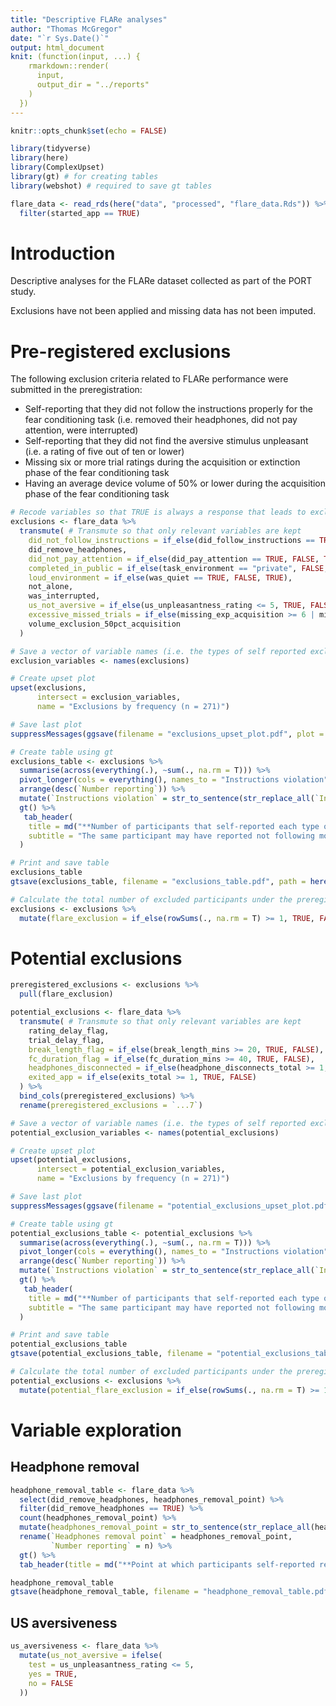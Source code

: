 ```yaml
---
title: "Descriptive FLARe analyses"
author: "Thomas McGregor"
date: "`r Sys.Date()`"
output: html_document
knit: (function(input, ...) {
    rmarkdown::render(
      input,
      output_dir = "../reports"
    )
  })
---
```


```r
knitr::opts_chunk$set(echo = FALSE)
```

```r
library(tidyverse)
library(here)
library(ComplexUpset)
library(gt) # for creating tables
library(webshot) # required to save gt tables
```

```r
flare_data <- read_rds(here("data", "processed", "flare_data.Rds")) %>% 
  filter(started_app == TRUE)
```

# Introduction

Descriptive analyses for the FLARe dataset collected as part of the PORT study. 

Exclusions have not been applied and missing data has not been imputed.

# Pre-registered exclusions

The following exclusion criteria related to FLARe performance were submitted in the preregistration:

- Self-reporting that they did not follow the instructions properly for the fear conditioning task (i.e. removed their headphones, did not pay attention, were interrupted)
-	Self-reporting that they did not find the aversive stimulus unpleasant (i.e. a rating of five out of ten or lower)
-	Missing six or more trial ratings during the acquisition or extinction phase of the fear conditioning task
-	Having an average device volume of 50% or lower during the acquisition phase of the fear conditioning task

```r
# Recode variables so that TRUE is always a response that leads to exclusion
exclusions <- flare_data %>% 
  transmute( # Transmute so that only relevant variables are kept
    did_not_follow_instructions = if_else(did_follow_instructions == TRUE, FALSE, TRUE),
    did_remove_headphones,
    did_not_pay_attention = if_else(did_pay_attention == TRUE, FALSE, TRUE),
    completed_in_public = if_else(task_environment == "private", FALSE, TRUE),
    loud_environment = if_else(was_quiet == TRUE, FALSE, TRUE),
    not_alone,
    was_interrupted,
    us_not_aversive = if_else(us_unpleasantness_rating <= 5, TRUE, FALSE),
    excessive_missed_trials = if_else(missing_exp_acquisition >= 6 | missing_exp_extinction >= 6, TRUE, FALSE),
    volume_exclusion_50pct_acquisition
  )
```

```r
# Save a vector of variable names (i.e. the types of self reported exclusions) to use as the 'intersect' argument in upset
exclusion_variables <- names(exclusions)

# Create upset plot
upset(exclusions, 
      intersect = exclusion_variables,
      name = "Exclusions by frequency (n = 271)")

# Save last plot
suppressMessages(ggsave(filename = "exclusions_upset_plot.pdf", plot = last_plot(), path = here("reports", "figures")))
```
```r
# Create table using gt
exclusions_table <- exclusions %>% 
  summarise(across(everything(.), ~sum(., na.rm = T))) %>% 
  pivot_longer(cols = everything(), names_to = "Instructions violation", values_to = "Number reporting") %>%
  arrange(desc(`Number reporting`)) %>% 
  mutate(`Instructions violation` = str_to_sentence(str_replace_all(`Instructions violation`, "_", " "))) %>% 
  gt() %>% 
   tab_header(
    title = md("**Number of participants that self-reported each type of instructions violation**"),
    subtitle = "The same participant may have reported not following more than one instruction"
  )

# Print and save table
exclusions_table
gtsave(exclusions_table, filename = "exclusions_table.pdf", path = here("reports", "tables"))

# Calculate the total number of excluded participants under the preregistered criteria
exclusions <- exclusions %>% 
  mutate(flare_exclusion = if_else(rowSums(., na.rm = T) >= 1, TRUE, FALSE))
```

# Potential exclusions
```r
preregistered_exclusions <- exclusions %>% 
  pull(flare_exclusion)

potential_exclusions <- flare_data %>% 
  transmute( # Transmute so that only relevant variables are kept
    rating_delay_flag,
    trial_delay_flag,
    break_length_flag = if_else(break_length_mins >= 20, TRUE, FALSE),
    fc_duration_flag = if_else(fc_duration_mins >= 40, TRUE, FALSE),
    headphones_disconnected = if_else(headphone_disconnects_total >= 1, TRUE, FALSE),
    exited_app = if_else(exits_total >= 1, TRUE, FALSE)
  ) %>% 
  bind_cols(preregistered_exclusions) %>% 
  rename(preregistered_exclusions = `...7`)
```

```r
# Save a vector of variable names (i.e. the types of self reported exclusions) to use as the 'intersect' argument in upset
potential_exclusion_variables <- names(potential_exclusions)

# Create upset plot
upset(potential_exclusions, 
      intersect = potential_exclusion_variables,
      name = "Exclusions by frequency (n = 271)")

# Save last plot
suppressMessages(ggsave(filename = "potential_exclusions_upset_plot.pdf", plot = last_plot(), path = here("reports", "figures")))
```

```r
# Create table using gt
potential_exclusions_table <- potential_exclusions %>% 
  summarise(across(everything(.), ~sum(., na.rm = T))) %>% 
  pivot_longer(cols = everything(), names_to = "Instructions violation", values_to = "Number reporting") %>%
  arrange(desc(`Number reporting`)) %>% 
  mutate(`Instructions violation` = str_to_sentence(str_replace_all(`Instructions violation`, "_", " "))) %>% 
  gt() %>% 
   tab_header(
    title = md("**Number of participants that self-reported each type of instructions violation**"),
    subtitle = "The same participant may have reported not following more than one instruction"
  )

# Print and save table
potential_exclusions_table
gtsave(potential_exclusions_table, filename = "potential_exclusions_table.pdf", path = here("reports", "tables"))

# Calculate the total number of excluded participants under the preregistered criteria
potential_exclusions <- exclusions %>% 
  mutate(potential_flare_exclusion = if_else(rowSums(., na.rm = T) >= 1, TRUE, FALSE))
```


# Variable exploration

## Headphone removal

```r
headphone_removal_table <- flare_data %>% 
  select(did_remove_headphones, headphones_removal_point) %>% 
  filter(did_remove_headphones == TRUE) %>% 
  count(headphones_removal_point) %>% 
  mutate(headphones_removal_point = str_to_sentence(str_replace_all(headphones_removal_point, "_", " "))) %>% 
  rename(`Headphones removal point` = headphones_removal_point,
         `Number reporting` = n) %>% 
  gt() %>%
  tab_header(title = md("**Point at which participants self-reported removing their headphones**"))

headphone_removal_table
gtsave(headphone_removal_table, filename = "headphone_removal_table.pdf", path = here("reports", "tables"))
```

## US aversiveness
```r
us_aversiveness <- flare_data %>% 
  mutate(us_not_aversive = ifelse(
    test = us_unpleasantness_rating <= 5, 
    yes = TRUE, 
    no = FALSE
  ))


```


